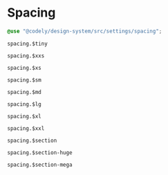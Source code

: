 
<Meta title="Styles/Spacing" />

# Spacing

```scss
@use "@codely/design-system/src/settings/spacing";
```


`spacing.$tiny`

<div className="spacing spacing--tiny"></div>

`spacing.$xxs`

<div className="spacing spacing--xxs"></div>

`spacing.$xs`

<div className="spacing spacing--xs"></div>

`spacing.$sm`

<div className="spacing spacing--sm"></div>

`spacing.$md`

<div className="spacing spacing--md"></div>

`spacing.$lg`

<div className="spacing spacing--lg"></div>

`spacing.$xl`

<div className="spacing spacing--xl"></div>

`spacing.$xxl`

<div className="spacing spacing--xxl"></div>

`spacing.$section`

<div className="spacing spacing--section"></div>

`spacing.$section-huge`

<div className="spacing spacing--section-huge"></div>

`spacing.$section-mega`

<div className="spacing spacing--section-mega"></div>